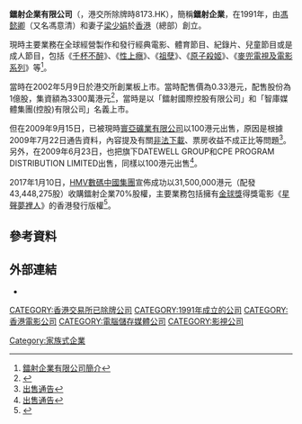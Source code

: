 '''鐳射企業有限公司'''（{{lang-en|'''Panorama Corporation Limited'''}}，港交所除牌時8173.HK），簡稱'''鐳射企業'''，在1991年，由[[馮懿卿|馮懿卿]]（又名馮意清）和妻子[[梁少娟|梁少娟]]於[[香港|香港]]（總部）創立。

現時主要業務在全球經營製作和發行經典電影、體育節目、紀錄片、兒童節目或是成人節目，包括《[[千杯不醉|千杯不醉]]》、《[[性上癮|性上癮]]》、《[[祖孽|祖孽]]》、《[[原子殺姬|原子殺姬]]》、《[[麥兜|麥兜電視及電影系列]]》等<REF>[http://www.panorama.com.hk/big5/aboutus.php 鐳射企業有限公司簡介]</REF>。

當時在2002年5月9日於港交所創業板上市。當時配售價為0.33港元，配售股份為1億股，集資額為3300萬港元<REF>
{{Cite web |url=http://www.hkexnews.hk/newlistings/prospectuses/tc_8173pro-20020430chap01.pdf |title=鐳射企業有限公司（前鐳射國際控股有限公司旗下）配售資料 |access-date=2014-06-06 |archive-url=https://web.archive.org/web/20160305013901/http://www.hkexnews.hk/newlistings/prospectuses/tc_8173pro-20020430chap01.pdf |archive-date=2016-03-05 |dead-url=yes }}
</REF>，當時是以「鐳射國際控股有限公司」和「智庫媒體集團(控股)有限公司」名義上市。

但在2009年9月15日，已被現時[[寰亞礦業有限公司|寰亞礦業有限公司]]以100港元出售，原因是根據2009年7月22日通告資料，內容提及有關[[非法下載|非法下載]]、票房收益不成正比等問題<REF>[http://www.hkexnews.hk/listedco/listconews/GEM/2009/0724/GLN20090724016_C.pdf 出售通告]</REF>。另外，在2009年6月23日，也把旗下DATEWELL GROUP和CPE PROGRAM DISTRIBUTION LIMITED出售，同樣以100港元出售<REF>[http://www.hkexnews.hk/listedco/listconews/GEM/2009/0624/GLN20090624059_C.pdf 出售通告]</REF>。

2017年1月10日，[[HMV數碼中國集團|HMV數碼中國集團]]宣佈成功以31,500,000港元（配發43,448,275股）收購鐳射企業70%股權，主要業務包括擁有[[金球獎|金球獎]]得獎電影《[[星聲夢裡人|星聲夢裡人]]》的香港發行版權<REF>
{{Cite web |url=http://gem.ednews.hk/listedco/listconews/GEM/2017/0110/GLN20170110004_C.pdf |title=有關收購鐳射企業及百通商品授權 及 涉及根據特別授權發行代價股份之須予披露交易公告 |access-date=2017-08-04 |archive-url=https://web.archive.org/web/20170819142350/http://gem.ednews.hk/listedco/listconews/GEM/2017/0110/GLN20170110004_C.pdf |archive-date=2017-08-19 |dead-url=yes }}
</REF>。

==參考資料==
{{reflist}}

==外部連結==
* {{Official website|panorama.com.hk}}

[[CATEGORY:香港交易所已除牌公司|CATEGORY:香港交易所已除牌公司]]
[[CATEGORY:1991年成立的公司|CATEGORY:1991年成立的公司]]
[[CATEGORY:香港電影公司|CATEGORY:香港電影公司]]
[[CATEGORY:電腦儲存媒體公司|CATEGORY:電腦儲存媒體公司]]
[[CATEGORY:影視公司|CATEGORY:影視公司]]
[[Category:家族式企業|Category:家族式企業]]